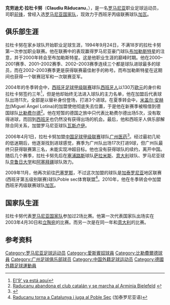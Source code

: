 {{Football player infobox 
| playername = 克劳迪尤·拉杜卡努
| image = 
| fullname = Claudiu Răducanu
| height =  {{height|m=1.78}}
| dateofbirth = {{birth date and age|1976|12|03}} 
| cityofbirth = [[克拉约瓦|克拉约瓦]] 
| countryofbirth = {{ROM}} 
| currentclub  = [[加瓦足球會|加瓦]]
| clubnumber = 
| position = [[前锋_(足球)|前锋]]
| youthyears = 
| youthclubs = 
| years = 1994–1999<br>2000–2003<br>2004–2005<br> 2004 <br>2005–2006 <br> 2006 <br> 2006–2007 <br> 2007–2008 <br> 2008 <br> 2008–2009 <br> 2009 <br> 2010-
| clubs = {{tsl|en|FC Extensiv Craiova||克拉约瓦电力机车}} <br> [[布加勒斯特星足球俱乐部|布加勒斯特星]] <br> [[皇家西班牙人体育俱乐部|西班牙人]] <br> →[[比勒费尔德足球俱乐部|比勒费尔德]] <br> [[瓦斯盧伊足球俱樂部|瓦斯卢伊]] <br> [[广州医药|广州医药]] <br> [[法马古斯塔新萨拉米斯足球俱乐部|萨拉米斯]] <br> {{tsl|en|Sorrento Calcio||索伦托}} <br> [[克卢日大学足球俱乐部|克鲁日大学]] <br> {{tsl|en|FK Khazar Lankaran||哈扎尔连科兰}} <br> Poble sec体育联盟 <br> [[加瓦足球會|加瓦]] 
| caps(goals) = 100 {{0}}(18)<br />{{0}}92 {{0}}(58)<br />{{0}}11 {{0}}{{0}}(3) <br />{{0}}{{0}}5 {{0}}{{0}}(0) <br />{{0}}15 {{0}}{{0}}(1) <br /> {{0}}17 {{0}}{{0}}(9) <br /> {{0}}{{0}}8 {{0}}{{0}}(1) <br />{{0}}{{0}}0 {{0}}{{0}}(0)<br />{{0}}{{0}}9 {{0}}{{0}}(0)<br /> {{0}}{{0}}9 {{0}}{{0}}(1) <br /> {{0}}{{0}}6 {{0}}{{0}}(6) 
| nationalyears = 2003
| nationalteam = [[罗马尼亚国家足球队|罗马尼亚]]
| nationalcaps(goals) = {{0}}{{0}}2 {{0}}{{0}}(0)
| pcupdate = 2010年2月1日
| ntupdate =
}}
'''克劳迪尤·拉杜卡努'''（'''Claudiu Răducanu'''，{{bd|1976年|12月3日|||R}}），是一名[[罗马尼亚|罗马尼亚]]职业足球运动员，司职[[前锋_(足球)|前锋]]，曾经入选[[罗马尼亚国家足球队|罗马尼亚国家队]]，现效力于西班牙丙级联赛球队[[加瓦足球會|加瓦]]。

==俱乐部生涯==
拉杜卡努在家乡球队{{tsl|en|FC Extensiv Craiova||克拉约瓦电力机车}}开始职业足球生涯，1994年9月24日，不满18岁的拉杜卡努第一次参加职业联赛。他在联赛中的表现赢得罗马尼亚豪门球队[[布加勒斯特星足球俱乐部|布加勒斯特星]]的注意，并于2000年转会至布加勒斯特星。这是他职业生涯的巅峰时期。他在2000–2001赛季、2001–2002赛季、2002–2003赛季连续三个都是球队进球最多的球员，而在2002–2003赛季更是获得联赛最佳射手的称号。而布加勒斯特星在这期间也获得一个联赛冠军和一次联赛亚军。

2004年的冬季转会中，[[西班牙足球甲级联赛|西班牙足球甲级联赛]]球队[[皇家西班牙人体育俱乐部|西班牙人]]以130万[[欧元|欧元]]的身价和拉杜卡努签约三年<ref>[http://hemeroteca-paginas.elmundodeportivo.es./EMD02/PUB/2004/01/25/EMD20040125023MDP.pdf El'9' ya está aquí]{{es}}</ref>，但是他却始终无法进入球队的主力名单，他在加盟后代表球队出场11次，全部是以替补身份登场，打进3个进球。在夏季转会中，[[米盖尔·安赫尔|米盖尔·安赫尔]](Miguel Ángel Lotina)的加盟使他彻底失去位置，于是他在新赛季被租借到德国球队[[比勒费尔德足球俱乐部|比勒费尔德]]<ref>[http://www.as.com/futbol/articulo/raducanu-abandona-club-catalan-marcha/dasftb/20040625dasdasftb_12/Tes Raducanu abandona el club catalán y se marcha al Arminia Bielefeld] {{Wayback|url=http://www.as.com/futbol/articulo/raducanu-abandona-club-catalan-marcha/dasftb/20040625dasdasftb_12/Tes |date=20091004014736 }}{{es}}</ref>。他在短暂的德国之旅中只代表比勒费尔德出场5次，没有取得进球，而回到[[西班牙|西班牙]]也仍然没有获得出场的机会。最后，他和西班牙人俱乐部解除合同关系，加盟罗马尼亚球队[[瓦斯盧伊足球俱樂部|瓦斯卢伊]]。

2006年4月1日，拉杜卡努加盟[[中国足球甲级联赛|中国足球甲级联赛]]球队[[广州医药|广州医药]]<ref>{{Cite web |url=http://news.dayoo.com/sports/gb/content/2006-04/01/content_2460278.htm |title=罗马尼亚国脚加盟广药队 高层下达必杀令 |accessdate=2010-01-08 |archive-date=2016-03-04 |archive-url=https://web.archive.org/web/20160304090533/http://news.dayoo.com/sports/gb/content/2006-04/01/content_2460278.htm |dead-url=no }}</ref>。经过最初几轮的低迷期后，他逐渐找到进球感觉，赛季为广州队出场17次打进9球，但广州队最终只获得联赛第三名，未能实现冲超目标。他也没有获得球队的续约，离开中国。随后几个赛季，拉杜卡努先后在[[塞浦路斯|塞浦路斯]]球队[[法马古斯塔新萨拉米斯足球俱乐部|萨拉米斯]]、[[意大利|意大利]]球队{{tsl|en|Sorrento Calcio||索伦托}}、罗马尼亚球队[[克卢日大学足球俱乐部|克鲁日大学]]和[[阿塞拜疆|阿塞拜疆]]球队{{tsl|en|FK Khazar Lankaran||哈扎尔连科兰}}效力。

2009年11月，他再次前往[[巴塞罗那|巴塞罗那]]，不过这次加盟的球队是[[加泰罗尼亚|加泰罗尼亚]]地区联赛(西班牙第五级别联赛)球队Poble sec体育联盟<ref>[http://www.elpunt.cat/noticia/article/8-esports/52-futbol-catala/111413-raducanu-torna-a-catalunya-i-juga-al-poble-sec.html Raducanu torna a Catalunya i juga al Poble Sec] {{Wayback|url=http://www.elpunt.cat/noticia/article/8-esports/52-futbol-catala/111413-raducanu-torna-a-catalunya-i-juga-al-poble-sec.html |date=20100106201513 }}(加泰罗尼亚语)</ref>。2010年，他在冬季转会中加盟西班牙丙级联赛球队[[加瓦足球會|加瓦]]。

==国家队生涯==
拉杜卡努代表[[罗马尼亚国家足球队|罗马尼亚国家队]]参加过2场比赛。他第一次代表国家队出场实在2003年4月30日和[[立陶宛国家足球队|立陶宛]]的比赛。而另一次是在同一年和[[意大利国家足球队|意大利]]的比赛。

==参考资料==
<references />

{{2006年广州医药名单}}

{{DEFAULTSORT:Răducanu,Claudiu}}
[[Category:罗马尼亚足球运动员|Category:罗马尼亚足球运动员]]
[[Category:愛斯賓奴球員|Category:愛斯賓奴球員]]
[[Category:比勒費爾德球員|Category:比勒費爾德球員]]
[[Category:广州足球俱乐部球员|Category:广州足球俱乐部球员]]
[[Category:中国外籍足球运动员|Category:中国外籍足球运动员]]
[[Category:德國外籍足球運動員|Category:德國外籍足球運動員]]